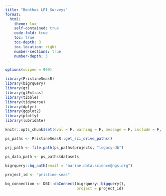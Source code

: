 ```yaml
---
title: "Benthos LPI Surveys"
format: 
  html:
    theme: lux
    self-contained: true
    code-fold: true
    toc: true 
    toc-depth: 3
    toc-location: right
    number-sections: true
    number-depth: 3
---
```


```r
options(scipen = 999)

library(PristineSeasR)
library(bigrquery)
library(gt)
library(gtExtras)
library(tibble)
library(tidyverse)
library(dplyr)
library(ggplot2)
library(plotly)
library(lubridate)

knitr::opts_chunk$set(eval = F, warning = F, message = F, include = F, echo = F)

ps_paths <- PristineSeasR::get_sci_drive_paths()

prj_path <- file.path(ps_paths$projects, "legacy-db")

ps_data_path <- ps_paths$datasets
  
bigrquery::bq_auth(email = "marine.data.science@ngs.org")

project_id <- "pristine-seas"

bq_connection <- DBI::dbConnect(bigrquery::bigquery(), 
                                project = project_id)
```

